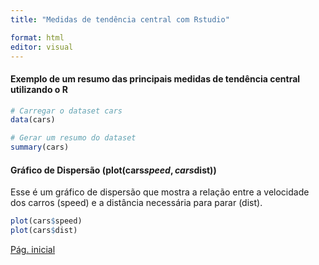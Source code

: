 ```yaml
---
title: "Medidas de tendência central com Rstudio"

format: html
editor: visual
---
```


#### Exemplo de um resumo das principais medidas de tendência central utilizando o R

```r
# Carregar o dataset cars
data(cars)

# Gerar um resumo do dataset
summary(cars)


```

#### Gráfico de Dispersão (plot(cars$speed, cars$dist))
Esse é um gráfico de dispersão que mostra a relação entre a velocidade dos carros (speed) e a distância necessária para parar (dist).
```r
plot(cars$speed)
plot(cars$dist)
```


[Pág. inicial](index.html)


